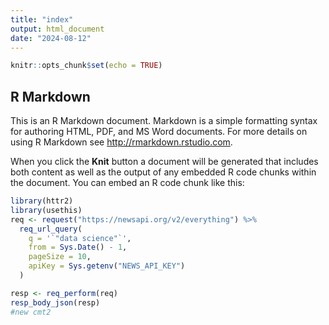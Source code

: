 ```yaml
---
title: "index"
output: html_document
date: "2024-08-12"
---
```


```r
knitr::opts_chunk$set(echo = TRUE)
```

## R Markdown

This is an R Markdown document. Markdown is a simple formatting syntax for authoring HTML, PDF, and MS Word documents. For more details on using R Markdown see <http://rmarkdown.rstudio.com>.

When you click the **Knit** button a document will be generated that includes both content as well as the output of any embedded R code chunks within the document. You can embed an R code chunk like this:

```r
library(httr2)
library(usethis)
req <- request("https://newsapi.org/v2/everything") %>%
  req_url_query(
    q = '`"data science"`',
    from = Sys.Date() - 1,
    pageSize = 10,
    apiKey = Sys.getenv("NEWS_API_KEY")
  )

resp <- req_perform(req)
resp_body_json(resp)
#new cmt2
```

